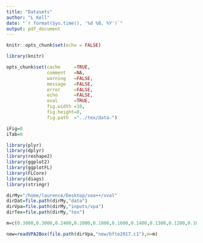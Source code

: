 ```yaml
---
title: "Datasets"
author: "L Kell"
date: "`r format(Sys.time(), '%d %B, %Y')`"
output: pdf_document
---
```


```r
knitr::opts_chunk$set(echo = FALSE)

library(knitr)

opts_chunk$set(cache     =TRUE, 
               comment   =NA, 
               warning   =FALSE, 
               message   =FALSE, 
               error     =FALSE, 
               echo      =FALSE, 
               eval      =TRUE,
               fig.width =10, 
               fig.height=8,
               fig.path  ="../tex/data-")

iFig=0
iTab=0
```

```r
library(plyr)
library(dplyr)
library(reshape2)
library(ggplot2)
library(ggplotFL)
library(FLCore)
library(diags)
library(stringr)

dirMy="/home/laurence/Desktop/sea++/xval"
dirDat=file.path(dirMy,"data")
dirVpa=file.path(dirMy,"inputs/vpa")
dirTex=file.path(dirMy,"tex")
```

```r
m=c(0.3800,0.3000,0.2400,0.2000,0.1800,0.1600,0.1400,0.1300,0.1200,0.1000)

new=readVPA2Box(file.path(dirVpa,"new/bfte2017.c1"),m=m)
```
